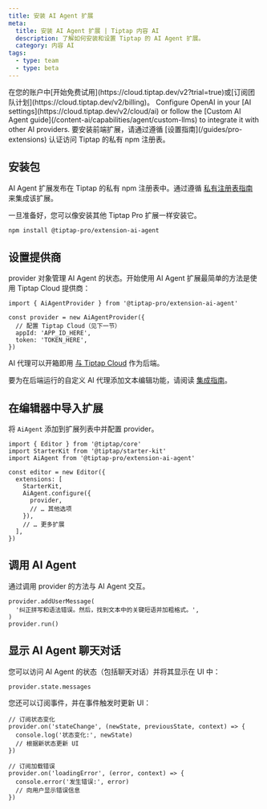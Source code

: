 ```yaml
---
title: 安装 AI Agent 扩展
meta:
  title: 安装 AI Agent 扩展 | Tiptap 内容 AI
  description: 了解如何安装和设置 Tiptap 的 AI Agent 扩展。
  category: 内容 AI
tags:
  - type: team
  - type: beta
---
```



<Requirements>
    <RequirementItem label="1. Activate trial or subscribe">
        在您的账户中[开始免费试用](https://cloud.tiptap.dev/v2?trial=true)或[订阅团队计划](https://cloud.tiptap.dev/v2/billing)。
    </RequirementItem>
  <RequirementItem label="2. Integrate an AI provider">
    Configure OpenAI in your [AI settings](https://cloud.tiptap.dev/v2/cloud/ai) or follow the
    [Custom AI Agent guide](/content-ai/capabilities/agent/custom-llms) to integrate it with other
    AI providers.
  </RequirementItem>
  <RequirementItem label="3. 从私有注册表安装">
    要安装前端扩展，请通过遵循 [设置指南](/guides/pro-extensions) 认证访问 Tiptap 的私有 npm 注册表。
  </RequirementItem>
</Requirements>

## 安装包

AI Agent 扩展发布在 Tiptap 的私有 npm 注册表中。通过遵循 [私有注册表指南](/guides/pro-extensions) 来集成该扩展。

一旦准备好，您可以像安装其他 Tiptap Pro 扩展一样安装它。

```bash
npm install @tiptap-pro/extension-ai-agent
```

## 设置提供商

provider 对象管理 AI Agent 的状态。开始使用 AI Agent 扩展最简单的方法是使用 Tiptap Cloud 提供商：

```tsx
import { AiAgentProvider } from '@tiptap-pro/extension-ai-agent'

const provider = new AiAgentProvider({
  // 配置 Tiptap Cloud（见下一节）
  appId: 'APP_ID_HERE',
  token: 'TOKEN_HERE',
})
```

AI 代理可以开箱即用 [与 Tiptap Cloud](/content-ai/capabilities/agent/use-with-content-ai-cloud) 作为后端。

要为在后端运行的自定义 AI 代理添加文本编辑功能，请阅读 [集成指南](/content-ai/capabilities/agent/custom-llms)。

## 在编辑器中导入扩展

将 `AiAgent` 添加到扩展列表中并配置 provider。

```tsx
import { Editor } from '@tiptap/core'
import StarterKit from '@tiptap/starter-kit'
import AiAgent from '@tiptap-pro/extension-ai-agent'

const editor = new Editor({
  extensions: [
    StarterKit,
    AiAgent.configure({
      provider,
      // … 其他选项
    }),
    // … 更多扩展
  ],
})
```

## 调用 AI Agent

通过调用 provider 的方法与 AI Agent 交互。

```tsx
provider.addUserMessage(
  '纠正拼写和语法错误。然后，找到文本中的关键短语并加粗格式。',
)
provider.run()
```

## 显示 AI Agent 聊天对话

您可以访问 AI Agent 的状态（包括聊天对话）并将其显示在 UI 中：

```tsx
provider.state.messages
```

您还可以订阅事件，并在事件触发时更新 UI：

```tsx
// 订阅状态变化
provider.on('stateChange', (newState, previousState, context) => {
  console.log('状态变化:', newState)
  // 根据新状态更新 UI
})

// 订阅加载错误
provider.on('loadingError', (error, context) => {
  console.error('发生错误:', error)
  // 向用户显示错误信息
})
```